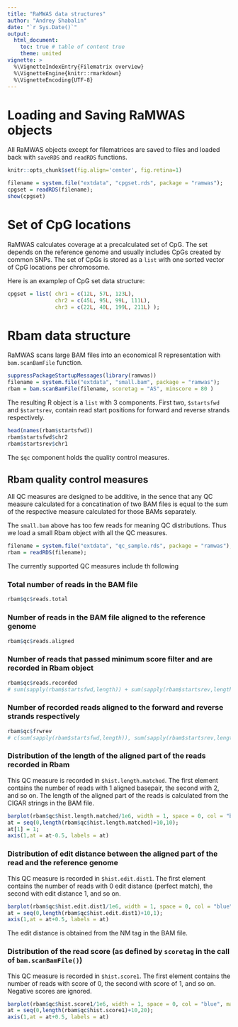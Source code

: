 ```yaml
---
title: "RaMWAS data structures"
author: "Andrey Shabalin"
date: "`r Sys.Date()`"
output:
  html_document:
    toc: true # table of content true
    theme: united
vignette: >
  %\VignetteIndexEntry{Filematrix overview}
  %\VignetteEngine{knitr::rmarkdown}
  %\VignetteEncoding{UTF-8}
---
```


# Loading and Saving RaMWAS objects

All RaMWAS objects except for filematrices are saved to files and loaded back with `saveRDS` and `readRDS` functions.

```r
knitr::opts_chunk$set(fig.align='center', fig.retina=1)
```

```r
filename = system.file("extdata", "cpgset.rds", package = "ramwas");
cpgset = readRDS(filename);
show(cpgset)

```

# Set of CpG locations

RaMWAS calculates coverage at a precalculated set of CpG. The set depends on the reference genome and usually includes CpGs created by common SNPs. 	The set of CpGs is stored as a `list` with one sorted vector of CpG locations per chromosome.

Here is an examplep of CpG set data structure:

```r
cpgset = list( chr1 = c(12L, 57L, 123L),
               chr2 = c(45L, 95L, 99L, 111L),
               chr3 = c(22L, 40L, 199L, 211L) );
```


# Rbam data structure 

RaMWAS scans large BAM files into an economical R representation with `bam.scanBamFile` function.

```r
suppressPackageStartupMessages(library(ramwas))
filename = system.file("extdata", "small.bam", package = "ramwas");
rbam = bam.scanBamFile(filename, scoretag = "AS", minscore = 80 ) 
```

The resulting R object is a `list` with 3 components.
First two, `$startsfwd` and `$startsrev`, contain read start positions for forward and reverse strands respectively.

```r
head(names(rbam$startsfwd))
rbam$startsfwd$chr2
rbam$startsrev$chr1

```

The `$qc` component holds the quality control measures. 

## Rbam quality control measures

All QC measures are designed to be additive, in the sence that any QC measure calculated for a concatination of two BAM files is equal to the sum of the respective measure calculated for those BAMs separately.

The `small.bam` above has too few reads for meaning QC distributions. Thus we load a small Rbam object with all the QC measures.

```r
filename = system.file("extdata", "qc_sample.rds", package = "ramwas");
rbam = readRDS(filename);
```

The currently supported QC measures include th following


### Total number of reads in the BAM file

```r
rbam$qc$reads.total
```

### Number of reads in the BAM file aligned to the reference genome

```r
rbam$qc$reads.aligned
```

### Number of reads that passed minimum score filter and are recorded in Rbam object

```r
rbam$qc$reads.recorded
# sum(sapply(rbam$startsfwd,length)) + sum(sapply(rbam$startsrev,length))
```

### Number of recorded reads aligned to the forward and reverse strands respectively

```r
rbam$qc$frwrev
# c(sum(sapply(rbam$startsfwd,length)), sum(sapply(rbam$startsrev,length)))
```

### Distribution of the length of the aligned part of the reads recorded in Rbam

This QC measure is recorded in `$hist.length.matched`. The first element contains the number of reads with 1 aligned basepair, the second with 2, and so on. 
The length of the aligned part of the reads is calculated from the CIGAR strings in the BAM file.

```r
barplot(rbam$qc$hist.length.matched/1e6, width = 1, space = 0, col = "blue", main = "Distribution of the length of the aligned part of the reads", xaxs="i", yaxs="i", ylab = "count, millions");
at = seq(0,length(rbam$qc$hist.length.matched)+10,10);
at[1] = 1;
axis(1,at = at-0.5, labels = at)
```


### Distribution of edit distance between the aligned part of the read and the reference genome

This QC measure is recorded in `$hist.edit.dist1`. The first element contains the number of reads with 0 edit distance (perfect match), the second with edit distance 1, and so on. 

```r
barplot(rbam$qc$hist.edit.dist1/1e6, width = 1, space = 0, col = "blue", main = "Distribution of edit distance", xaxs="i", yaxs="i", ylab = "count, millions");
at = seq(0,length(rbam$qc$hist.edit.dist1)+10,1);
axis(1,at = at+0.5, labels = at)
```

The edit distance is obtained from the NM tag in the BAM file.

### Distribution of the read score (as defined by `scoretag` in the call of `bam.scanBamFile()`)

This QC measure is recorded in `$hist.score1`. The first element contains the number of reads with score of 0, the second with score of 1, and so on. Negative scores are ignored.

```r
barplot(rbam$qc$hist.score1/1e6, width = 1, space = 0, col = "blue", main = "Distribution of read scores", xaxs="i", yaxs="i", ylab = "count, millions");
at = seq(0,length(rbam$qc$hist.score1)+10,20);
axis(1,at = at+0.5, labels = at)
```









